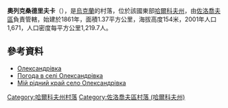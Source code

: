 {{coord|50|21|52|N|35|49|53|E|scale:100000_region:UA|display=title}}

'''奧列克桑德里夫卡'''（{{lang-uk|Олександрівка}}），是[[烏克蘭|烏克蘭]]的村落，位於該國東部[[哈爾科夫州|哈爾科夫州]]，由[[佐洛喬夫區_(哈爾科夫州)|佐洛喬夫區]]負責管轄，始建於1861年，面積1.37平方公里，海拔高度154米，2001年人口1,671，人口密度每平方公里1,219.7人。

==參考資料==
*[http://w1.c1.rada.gov.ua/pls/z7502/A005?rdat1=22.08.2011&rf7571=33194 Олександрівка]{{dead link|date=2017年12月 |bot=InternetArchiveBot |fix-attempted=yes }}
* [http://weather.in.ua/ua/har'kovskaja/18642 Погода в селі Олександрівка]{{Wayback|url=http://weather.in.ua/ua/har%27kovskaja/18642 |date=20160323023753 }}
* [http://kongressovka.narod.ru/index.htm Мій рідний край село Олександрівка] {{Wayback|url=http://kongressovka.narod.ru/index.htm |date=20210726082710 }}

{{DEFAULTSORT:Олександрівка}}
[[Category:哈爾科夫州村落|Category:哈爾科夫州村落]]
[[Category:佐洛喬夫區村落_(哈爾科夫州)|Category:佐洛喬夫區村落 (哈爾科夫州)]]


{{Kharkiv-geo-stub}}